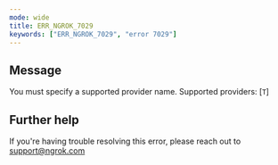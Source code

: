 ```yaml
---
mode: wide
title: ERR_NGROK_7029
keywords: ["ERR_NGROK_7029", "error 7029"]
---
```


## Message

You must specify a supported provider name. Supported providers: [`T`]

## Further help

If you're having trouble resolving this error, please reach out to [support@ngrok.com](mailto:support@ngrok.com?subject=Help%20with%20ERR_NGROK_7029)

